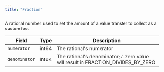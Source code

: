 ---
title: "Fraction"
---


A rational number, used to set the amount of a value transfer to collect as a custom fee.

| Field         | Type  | Description                                                                         |
| ------------- | ----- | ----------------------------------------------------------------------------------- |
| `numerator`   | int64 | The rational's numerator                                                            |
| `denominator` | int64 | The rational's denominator; a zero value will result in FRACTION\_DIVIDES\_BY\_ZERO |
